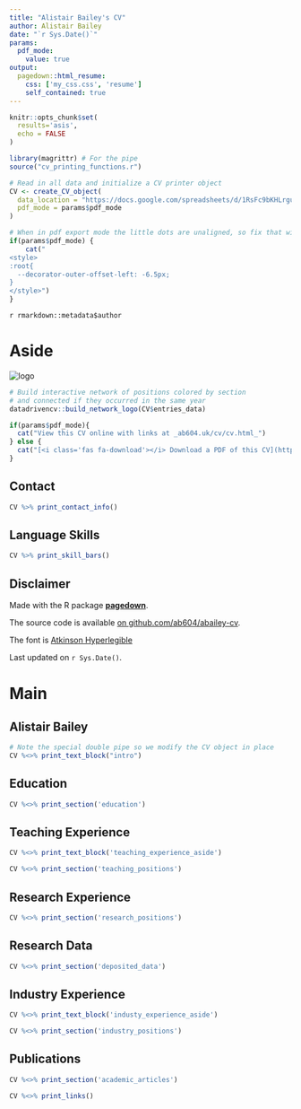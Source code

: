 ```yaml
---
title: "Alistair Bailey's CV"
author: Alistair Bailey
date: "`r Sys.Date()`"
params:
  pdf_mode:
    value: true
output:
  pagedown::html_resume:
    css: ['my_css.css', 'resume']
    self_contained: true
---
```


```r
knitr::opts_chunk$set(
  results='asis', 
  echo = FALSE
)

library(magrittr) # For the pipe
source("cv_printing_functions.r")

# Read in all data and initialize a CV printer object
CV <- create_CV_object(
  data_location = "https://docs.google.com/spreadsheets/d/1RsFc9bKHLrguTIeUNNaclKJ3QLNP0QncGeejcdCdqI8",  
  pdf_mode = params$pdf_mode
)

```


```r
# When in pdf export mode the little dots are unaligned, so fix that with some conditional CSS.
if(params$pdf_mode) {
    cat("
<style>
:root{
  --decorator-outer-offset-left: -6.5px;
}
</style>")
}
```

::: {.header-block}
::: {.header-block-inner}
::: {.title}
`r rmarkdown::metadata$author`
:::
:::
:::


# Aside

![logo](logo.jpg)<!--{width="90%",height ="90%"}-->

```r
# Build interactive network of positions colored by section
# and connected if they occurred in the same year
datadrivencv::build_network_logo(CV$entries_data)
```


```r
if(params$pdf_mode){
  cat("View this CV online with links at _ab604.uk/cv/cv.html_")
} else {
  cat("[<i class='fas fa-download'></i> Download a PDF of this CV](https://ab604.uk/cv/bailey_cv.pdf)")
}
```

Contact {#contact}
--------------------------------------------------------------------------------

```r
CV %>% print_contact_info()
```



Language Skills {#skills}
--------------------------------------------------------------------------------

```r
CV %>% print_skill_bars()
```



Disclaimer {#disclaimer}
--------------------------------------------------------------------------------

Made with the R package [**pagedown**](https://github.com/rstudio/pagedown).

The source code is available [on github.com/ab604/abailey-cv](https://github.com/ab604/abailey-cv).

The font is [Atkinson Hyperlegible](https://fonts.google.com/specimen/Atkinson+Hyperlegible)

Last updated on `r Sys.Date()`.



Main
================================================================================

Alistair Bailey {#title}
--------------------------------------------------------------------------------

```r
# Note the special double pipe so we modify the CV object in place
CV %<>% print_text_block("intro") 
```

Education {data-icon=graduation-cap data-concise=true}
--------------------------------------------------------------------------------

```r
CV %<>% print_section('education')
```

Teaching Experience {data-icon=chalkboard-teacher}
--------------------------------------------------------------------------------

::: aside
```r
CV %<>% print_text_block('teaching_experience_aside')
```
:::

```r
CV %<>% print_section('teaching_positions')
```

Research Experience {data-icon=laptop}
--------------------------------------------------------------------------------

```r
CV %<>% print_section('research_positions')
```


Research Data {data-icon=database}
--------------------------------------------------------------------------------

```r
CV %<>% print_section('deposited_data')
```


Industry Experience {data-icon=suitcase}
--------------------------------------------------------------------------------

::: aside
```r
CV %<>% print_text_block('industy_experience_aside')
```
:::

```r
CV %<>% print_section('industry_positions')
```

<!-- These breaks just force a new page so section doesnt get cut off -->
<!-- \newpage -->

\newpage

Publications {data-icon=book}
--------------------------------------------------------------------------------

```r
CV %<>% print_section('academic_articles')
```


```r
CV %<>% print_links()
```

